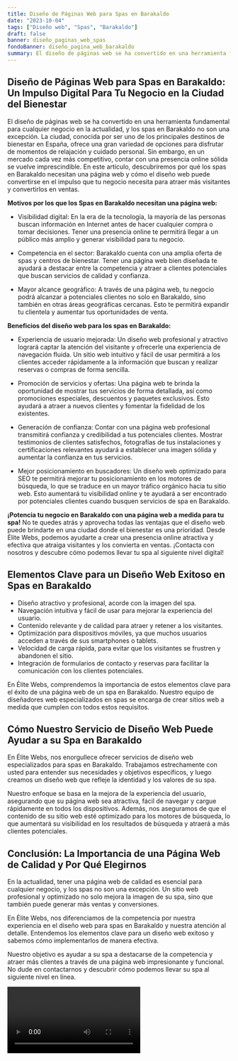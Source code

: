 ```yaml
---
title: Diseño de Páginas Web para Spas en Barakaldo
date: "2023-10-04"
tags: ["Diseño web", "Spas", "Barakaldo"]
draft: false
banner: diseño_paginas_web_spas
fondoBanner: diseño_pagina_web_barakaldo
summary: El diseño de páginas web se ha convertido en una herramienta fundamental para cualquier negocio en la actualidad, y los spas en Barakaldo no son una excepción. La ciudad, conocida por ser uno de los principales destinos de bienestar en España, ofrece una gran variedad de opciones para disfrutar de momentos de relajación y cuidado personal. Sin embargo, en un mercado cada vez más competitivo, contar con una presencia online sólida se vuelve imprescindible. En este artículo, descubriremos por qué los spas en Barakaldo necesitan una página web y cómo el diseño web puede convertirse en el impulso que tu negocio necesita para atraer más visitantes y convertirlos en ventas.
---
```



## **Diseño de Páginas Web para Spas en Barakaldo: Un Impulso Digital Para Tu Negocio en la Ciudad del Bienestar**

El diseño de páginas web se ha convertido en una herramienta fundamental para cualquier negocio en la actualidad, y los spas en Barakaldo no son una excepción. La ciudad, conocida por ser uno de los principales destinos de bienestar en España, ofrece una gran variedad de opciones para disfrutar de momentos de relajación y cuidado personal. Sin embargo, en un mercado cada vez más competitivo, contar con una presencia online sólida se vuelve imprescindible. En este artículo, descubriremos por qué los spas en Barakaldo necesitan una página web y cómo el diseño web puede convertirse en el impulso que tu negocio necesita para atraer más visitantes y convertirlos en ventas.

**Motivos por los que los Spas en Barakaldo necesitan una página web:**

- Visibilidad digital: En la era de la tecnología, la mayoría de las personas buscan información en Internet antes de hacer cualquier compra o tomar decisiones. Tener una presencia online te permitirá llegar a un público más amplio y generar visibilidad para tu negocio.

- Competencia en el sector: Barakaldo cuenta con una amplia oferta de spas y centros de bienestar. Tener una página web bien diseñada te ayudará a destacar entre la competencia y atraer a clientes potenciales que buscan servicios de calidad y confianza.

- Mayor alcance geográfico: A través de una página web, tu negocio podrá alcanzar a potenciales clientes no solo en Barakaldo, sino también en otras áreas geográficas cercanas. Esto te permitirá expandir tu clientela y aumentar tus oportunidades de venta.

**Beneficios del diseño web para los spas en Barakaldo:**

- Experiencia de usuario mejorada: Un diseño web profesional y atractivo logrará captar la atención del visitante y ofrecerle una experiencia de navegación fluida. Un sitio web intuitivo y fácil de usar permitirá a los clientes acceder rápidamente a la información que buscan y realizar reservas o compras de forma sencilla.

- Promoción de servicios y ofertas: Una página web te brinda la oportunidad de mostrar tus servicios de forma detallada, así como promociones especiales, descuentos y paquetes exclusivos. Esto ayudará a atraer a nuevos clientes y fomentar la fidelidad de los existentes.

- Generación de confianza: Contar con una página web profesional transmitirá confianza y credibilidad a tus potenciales clientes. Mostrar testimonios de clientes satisfechos, fotografías de tus instalaciones y certificaciones relevantes ayudará a establecer una imagen sólida y aumentar la confianza en tus servicios.

- Mejor posicionamiento en buscadores: Un diseño web optimizado para SEO te permitirá mejorar tu posicionamiento en los motores de búsqueda, lo que se traduce en un mayor tráfico orgánico hacia tu sitio web. Esto aumentará tu visibilidad online y te ayudará a ser encontrado por potenciales clientes cuando busquen servicios de spa en Barakaldo.

**¡Potencia tu negocio en Barakaldo con una página web a medida para tu spa!** No te quedes atrás y aprovecha todas las ventajas que el diseño web puede brindarte en una ciudad donde el bienestar es una prioridad. Desde Élite Webs, podemos ayudarte a crear una presencia online atractiva y efectiva que atraiga visitantes y los convierta en ventas. ¡Contacta con nosotros y descubre cómo podemos llevar tu spa al siguiente nivel digital!

<GifSeo />

<Cta />

## Elementos Clave para un Diseño Web Exitoso en Spas en Barakaldo

- Diseño atractivo y profesional, acorde con la imagen del spa.
- Navegación intuitiva y fácil de usar para mejorar la experiencia del usuario.
- Contenido relevante y de calidad para atraer y retener a los visitantes.
- Optimización para dispositivos móviles, ya que muchos usuarios acceden a través de sus smartphones o tablets.
- Velocidad de carga rápida, para evitar que los visitantes se frustren y abandonen el sitio.
- Integración de formularios de contacto y reservas para facilitar la comunicación con los clientes potenciales.

En Élite Webs, comprendemos la importancia de estos elementos clave para el éxito de una página web de un spa en Barakaldo. Nuestro equipo de diseñadores web especializados en spas se encarga de crear sitios web a medida que cumplen con todos estos requisitos.

## Cómo Nuestro Servicio de Diseño Web Puede Ayudar a su Spa en Barakaldo

En Élite Webs, nos enorgullece ofrecer servicios de diseño web especializados para spas en Barakaldo. Trabajamos estrechamente con usted para entender sus necesidades y objetivos específicos, y luego creamos un diseño web que refleje la identidad y los valores de su spa.

Nuestro enfoque se basa en la mejora de la experiencia del usuario, asegurando que su página web sea atractiva, fácil de navegar y cargue rápidamente en todos los dispositivos. Además, nos aseguramos de que el contenido de su sitio web esté optimizado para los motores de búsqueda, lo que aumentará su visibilidad en los resultados de búsqueda y atraerá a más clientes potenciales.

## Conclusión: La Importancia de una Página Web de Calidad y Por Qué Elegirnos

En la actualidad, tener una página web de calidad es esencial para cualquier negocio, y los spas no son una excepción. Un sitio web profesional y optimizado no solo mejora la imagen de su spa, sino que también puede generar más ventas y conversiones.

En Élite Webs, nos diferenciamos de la competencia por nuestra experiencia en el diseño web para spas en Barakaldo y nuestra atención al detalle. Entendemos los elementos clave para un diseño web exitoso y sabemos cómo implementarlos de manera efectiva.

Nuestro objetivo es ayudar a su spa a destacarse de la competencia y atraer más clientes a través de una página web impresionante y funcional. No dude en contactarnos y descubrir cómo podemos llevar su spa al siguiente nivel en línea.

<Video />

<CtaBot job="Spas" city="Barakaldo" />

<Gmaps query="Barakaldo+españa+maps" />
